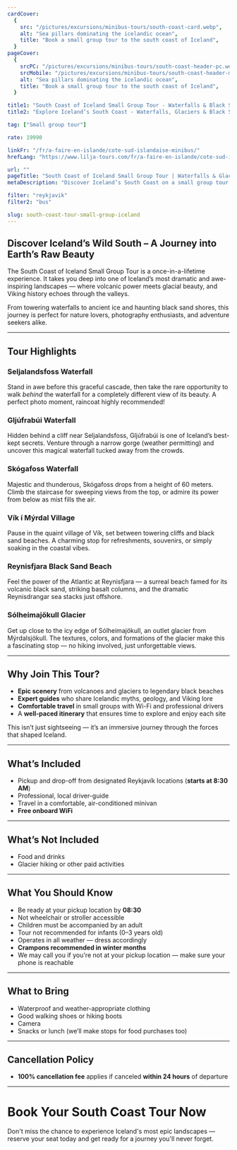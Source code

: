 ```yaml
---
cardCover:
  {
    src: "/pictures/excursions/minibus-tours/south-coast-card.webp",
    alt: "Sea pillars dominating the icelandic ocean",
    title: "Book a small group tour to the south coast of Iceland",
  }
pageCover:
  {
    srcPC: "/pictures/excursions/minibus-tours/south-coast-header-pc.webp",
    srcMobile: "/pictures/excursions/minibus-tours/south-coast-header-mobile.webp",
    alt: "Sea pillars dominating the icelandic ocean",
    title: "Book a small group tour to the south coast of Iceland",
  }

title1: "South Coast of Iceland Small Group Tour - Waterfalls & Black Sand Beaches"
title2: "Explore Iceland’s South Coast - Waterfalls, Glaciers & Black Sand"

tag: ["Small group tour"]

rate: 19990

linkFr: "/fr/a-faire-en-islande/cote-sud-islandaise-minibus/"
hrefLang: "https://www.lilja-tours.com/fr/a-faire-en-islande/cote-sud-islandaise-minibus/"

url: ""
pageTitle: "South Coast of Iceland Small Group Tour | Waterfalls & Glaciers"
metaDescription: "Discover Iceland’s South Coast on a small group tour. Visit Seljalandsfoss, Skógafoss, Reynisfjara Black Sand Beach, and Sólheimajökull Glacier. Book now!"

filter: "reykjavik"
filter2: "bus"

slug: south-coast-tour-small-group-iceland
---
```


## **Discover Iceland’s Wild South – A Journey into Earth’s Raw Beauty**

The South Coast of Iceland Small Group Tour is a once-in-a-lifetime experience. It takes you deep into one of Iceland’s most dramatic and awe-inspiring landscapes — where volcanic power meets glacial beauty, and Viking history echoes through the valleys.

From towering waterfalls to ancient ice and haunting black sand shores, this journey is perfect for nature lovers, photography enthusiasts, and adventure seekers alike.

---

## **Tour Highlights**

### **Seljalandsfoss Waterfall**

Stand in awe before this graceful cascade, then take the rare opportunity to walk _behind_ the waterfall for a completely different view of its beauty. A perfect photo moment, raincoat highly recommended!

### **Gljúfrabúi Waterfall**

Hidden behind a cliff near Seljalandsfoss, Gljúfrabúi is one of Iceland’s best-kept secrets. Venture through a narrow gorge (weather permitting) and uncover this magical waterfall tucked away from the crowds.

### **Skógafoss Waterfall**

Majestic and thunderous, Skógafoss drops from a height of 60 meters. Climb the staircase for sweeping views from the top, or admire its power from below as mist fills the air.

### **Vík í Mýrdal Village**

Pause in the quaint village of Vík, set between towering cliffs and black sand beaches. A charming stop for refreshments, souvenirs, or simply soaking in the coastal vibes.

### **Reynisfjara Black Sand Beach**

Feel the power of the Atlantic at Reynisfjara — a surreal beach famed for its volcanic black sand, striking basalt columns, and the dramatic Reynisdrangar sea stacks just offshore.

### **Sólheimajökull Glacier**

Get up close to the icy edge of Sólheimajökull, an outlet glacier from Mýrdalsjökull. The textures, colors, and formations of the glacier make this a fascinating stop — no hiking involved, just unforgettable views.

---

## **Why Join This Tour?**

- **Epic scenery** from volcanoes and glaciers to legendary black beaches
- **Expert guides** who share Icelandic myths, geology, and Viking lore
- **Comfortable travel** in small groups with Wi-Fi and professional drivers
- A **well-paced itinerary** that ensures time to explore and enjoy each site

This isn’t just sightseeing — it’s an immersive journey through the forces that shaped Iceland.

---

## **What’s Included**

- Pickup and drop-off from designated Reykjavík locations (**starts at 8:30 AM**)
- Professional, local driver-guide
- Travel in a comfortable, air-conditioned minivan
- **Free onboard WiFi**

---

## **What’s Not Included**

- Food and drinks
- Glacier hiking or other paid activities

---

## **What You Should Know**

- Be ready at your pickup location by **08:30**
- Not wheelchair or stroller accessible
- Children must be accompanied by an adult
- Tour not recommended for infants (0–3 years old)
- Operates in all weather — dress accordingly
- **Crampons recommended in winter months**
- We may call you if you're not at your pickup location — make sure your phone is reachable

---

## **What to Bring**

- Waterproof and weather-appropriate clothing
- Good walking shoes or hiking boots
- Camera
- Snacks or lunch (we’ll make stops for food purchases too)

---

## **Cancellation Policy**

- **100% cancellation fee** applies if canceled **within 24 hours** of departure

---

# **Book Your South Coast Tour Now**

Don't miss the chance to experience Iceland's most epic landscapes — reserve your seat today and get ready for a journey you'll never forget.

<script type="text/javascript" src="https://widgets.bokun.io/assets/javascripts/apps/build/BokunWidgetsLoader.js?bookingChannelUUID=97236c68-b945-4a96-8587-660bdc4c45fd" async></script>

<div class="bokunWidget" data-src="https://widgets.bokun.io/online-sales/97236c68-b945-4a96-8587-660bdc4c45fd/experience-calendar/115465"></div>
